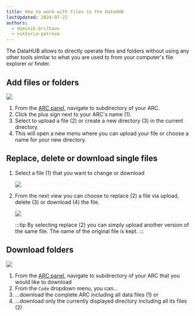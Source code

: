```yaml
---
title: How to work with files in the DataHUB
lastUpdated: 2024-07-22
authors:
  - dominik-brilhaus
  - viktoria-petrova
---
```



The DataHUB allows to directly operate files and folders without using any other tools similar to what you are used to from your computer's file explorer or finder.

## Add files or folders

![](@images/datahub/datahub-add-files.drawio.png)

<Steps>

1. From the [ARC panel](../datahub-arc-panel), navigate to subdirectory of your ARC. 
2. Click the plus sign next to your ARC's name (1).
3. Select to upload a file (2) or create a new directory (3) in the current directory. 
4. This will open a new menu where you can upload your file or choose a name for your new directory. 

</Steps>



## Replace, delete or download single files

<Steps>

1. Select a file (1) that you want to change or download

    ![](@images/datahub/datahub-delete-file01.drawio.png)

2. From the next view you can choose to replace (2) a file via upload, delete (3) or download (4) the file. 
    
    ![](@images/datahub/datahub-delete-file02.drawio.png)

    :::tip
    By selecting replace (2) you can simply upload another version of the same file. The name of the original file is kept. 
    :::

</Steps>



## Download folders

![](@images/datahub/datahub-download.drawio.png)

<Steps>

1. From the [ARC panel](../datahub-arc-panel), navigate to subdirectory of your ARC that you would like to download
2. From the `Code` dropdown menu, you can...
3. ...download the complete ARC including all data files (1) or 
4. ...download only the currently displayed directory including all its files (2)

</Steps>
